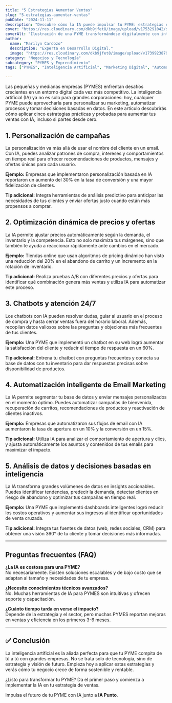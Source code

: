 ```yaml
---
title: "5 Estrategias Aumentar Ventas"
slug: "5-estrategias-aumentar-ventas"
pubDate: "2024-11-11"
description: "Descubre cómo la IA puede impulsar tu PYME: estrategias concretas de marketing, automatización y datos para aumentar ventas."
cover: "https://res.cloudinary.com/dkb9jfet8/image/upload/v1753291042/small-business_kk56r6.jpg"
coverAlt: "Ilustración de una PYME transformándose digitalmente con inteligencia artificial."
author:
  name: "Marilyn Cardozo"
  description: "Experta en Desarrollo Digital."
  image: "https://res.cloudinary.com/dkb9jfet8/image/upload/v1739923879/marilyn_s2mi4a.png"
category: "Negocios y Tecnología"
subcategory: "PYMES y Emprendimiento"
tags: ["PYMES", "Inteligencia Artificial", "Marketing Digital", "Automatización", "Ventas"]

---
```

Las pequeñas y medianas empresas (PYMES) enfrentan desafíos crecientes en un entorno digital cada vez más competitivo. La inteligencia artificial (IA) ya no es solo para grandes corporaciones: hoy, cualquier PYME puede aprovecharla para personalizar su marketing, automatizar procesos y tomar decisiones basadas en datos. En este artículo descubrirás cómo aplicar cinco estrategias prácticas y probadas para aumentar tus ventas con IA, incluso si partes desde cero.

<h2 id="1-personalizacion-de-campanas">1. Personalización de campañas</h2>

La personalización va más allá de usar el nombre del cliente en un email. Con IA, puedes analizar patrones de compra, intereses y comportamientos en tiempo real para ofrecer recomendaciones de productos, mensajes y ofertas únicas para cada usuario.

**Ejemplo:** Empresas que implementaron personalización basada en IA reportaron un aumento del 30% en la tasa de conversión y una mayor fidelización de clientes.

**Tip adicional:** Integra herramientas de análisis predictivo para anticipar las necesidades de tus clientes y enviar ofertas justo cuando están más propensos a comprar.

<h2 id="2-optimizacion-de-precios-y-ofertas">
  2. Optimización dinámica de precios y ofertas
</h2>

La IA permite ajustar precios automáticamente según la demanda, el inventario y la competencia. Esto no solo maximiza tus márgenes, sino que también te ayuda a reaccionar rápidamente ante cambios en el mercado.

**Ejemplo:** Tiendas online que usan algoritmos de pricing dinámico han visto una reducción del 20% en el abandono de carrito y un incremento en la rotación de inventario.

**Tip adicional:** Realiza pruebas A/B con diferentes precios y ofertas para identificar qué combinación genera más ventas y utiliza IA para automatizar este proceso.

<h2 id="3-chatbots-digitales-24-7">3. Chatbots y atención 24/7</h2>

Los chatbots con IA pueden resolver dudas, guiar al usuario en el proceso de compra y hasta cerrar ventas fuera del horario laboral. Además, recopilan datos valiosos sobre las preguntas y objeciones más frecuentes de tus clientes.

**Ejemplo:** Una PYME que implementó un chatbot en su web logró aumentar la satisfacción del cliente y reducir el tiempo de respuesta en un 60%.

**Tip adicional:** Entrena tu chatbot con preguntas frecuentes y conecta su base de datos con tu inventario para dar respuestas precisas sobre disponibilidad de productos.

<h2 id="4-automatizacion-de-email-marketing">
  4. Automatización inteligente de Email Marketing
</h2>

La IA permite segmentar tu base de datos y enviar mensajes personalizados en el momento óptimo. Puedes automatizar campañas de bienvenida, recuperación de carritos, recomendaciones de productos y reactivación de clientes inactivos.

**Ejemplo:** Empresas que automatizaron sus flujos de email con IA aumentaron la tasa de apertura en un 10% y la conversión en un 15%.

**Tip adicional:** Utiliza IA para analizar el comportamiento de apertura y clics, y ajusta automáticamente los asuntos y contenidos de tus emails para maximizar el impacto.

<h2 id="5-analisis-de-datos-y-reportes">
  5. Análisis de datos y decisiones basadas en inteligencia
</h2>

La IA transforma grandes volúmenes de datos en insights accionables. Puedes identificar tendencias, predecir la demanda, detectar clientes en riesgo de abandono y optimizar tus campañas en tiempo real.

**Ejemplo:** Una PYME que implementó dashboards inteligentes logró reducir los costos operativos y aumentar sus ingresos al identificar oportunidades de venta cruzada.

**Tip adicional:** Integra tus fuentes de datos (web, redes sociales, CRM) para obtener una visión 360° de tu cliente y tomar decisiones más informadas.

---

## Preguntas frecuentes (FAQ)

**¿La IA es costosa para una PYME?**  
No necesariamente. Existen soluciones escalables y de bajo costo que se adaptan al tamaño y necesidades de tu empresa.

**¿Necesito conocimientos técnicos avanzados?**  
No. Muchas herramientas de IA para PYMES son intuitivas y ofrecen soporte y capacitación.

**¿Cuánto tiempo tarda en verse el impacto?**  
Depende de la estrategia y el sector, pero muchas PYMES reportan mejoras en ventas y eficiencia en los primeros 3-6 meses.

---

## ✅ Conclusión

La inteligencia artificial es la aliada perfecta para que tu PYME compita de tú a tú con grandes empresas. No se trata solo de tecnología, sino de estrategia y visión de futuro. Empieza hoy a aplicar estas estrategias y verás cómo tu negocio crece de forma sostenible y rentable.

¿Listo para transformar tu PYME? Da el primer paso y comienza a implementar la IA en tu estrategia de ventas.

Impulsa el futuro de tu PYME con IA junto a **IA Punto**.
